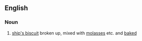 ==English==

===Noun===
{{en-noun|-}}

# {{context|obsolete|nautical|lang=en}} [[ship's biscuit]] broken up, mixed with [[molasses]] etc. and [[baked]]